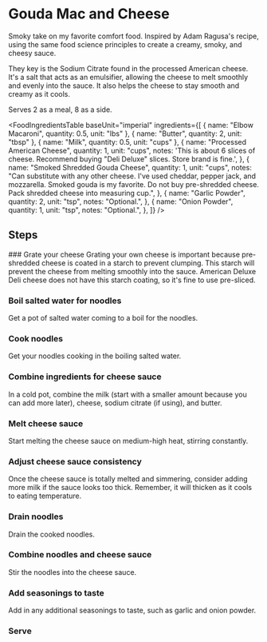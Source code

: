 
# Gouda Mac and Cheese

Smoky take on my favorite comfort food. Inspired by Adam Ragusa's recipe, using the same food science principles to create a creamy, smoky, and cheesy sauce.

They key is the Sodium Citrate found in the processed American cheese. It's a salt that acts as an emulsifier, allowing the cheese to melt smoothly and evenly into the sauce. It also helps the cheese to stay smooth and creamy as it cools.

Serves 2 as a meal, 8 as a side.

<FoodIngredientsTable
  baseUnit="imperial"
  ingredients={[
    { name: "Elbow Macaroni", quantity: 0.5, unit: "lbs" },
    { name: "Butter", quantity: 2, unit: "tbsp" },
    { name: "Milk", quantity: 0.5, unit: "cups" },
    {
      name: "Processed American Cheese",
      quantity: 1,
      unit: "cups",
      notes:
        'This is about 6 slices of cheese. Recommend buying "Deli Deluxe" slices. Store brand is fine.',
    },
    {
      name: "Smoked Shredded Gouda Cheese",
      quantity: 1,
      unit: "cups",
      notes:
        "Can substitute with any other cheese. I've used cheddar, pepper jack, and mozzarella. Smoked gouda is my favorite. Do not buy pre-shredded cheese. Pack shredded cheese into measuring cup.",
    },
    {
      name: "Garlic Powder",
      quantity: 2,
      unit: "tsp",
      notes: "Optional.",
    },
    {
      name: "Onion Powder",
      quantity: 1,
      unit: "tsp",
      notes: "Optional.",
    },
  ]}
/>

## Steps

<Steps>
### Grate your cheese
Grating your own cheese is important because pre-shredded cheese is coated in a starch to prevent clumping. This starch will prevent the cheese from melting smoothly into the sauce. American Deluxe Deli cheese does not have this starch coating, so it's fine to use pre-sliced.

### Boil salted water for noodles

Get a pot of salted water coming to a boil for the noodles.

### Cook noodles

Get your noodles cooking in the boiling salted water.

### Combine ingredients for cheese sauce

In a cold pot, combine the milk (start with a smaller amount because you can add more later), cheese, sodium citrate (if using), and butter.

### Melt cheese sauce

Start melting the cheese sauce on medium-high heat, stirring constantly.

### Adjust cheese sauce consistency

Once the cheese sauce is totally melted and simmering, consider adding more milk if the sauce looks too thick. Remember, it will thicken as it cools to eating temperature.

### Drain noodles

Drain the cooked noodles.

### Combine noodles and cheese sauce

Stir the noodles into the cheese sauce.

### Add seasonings to taste

Add in any additional seasonings to taste, such as garlic and onion powder.

### Serve

</Steps>
